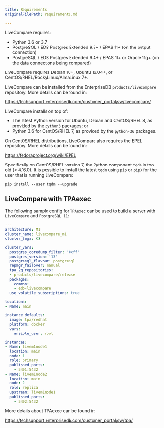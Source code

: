 ```yaml
---
title: Requirements
originalFilePath: requirements.md

---
```


LiveCompare requires:

-   Python 3.6 or 3.7
-   PostgreSQL / EDB Postgres Extended 9.5+ / EPAS 11+ (on the output connection)
-   PostgreSQL / EDB Postgres Extended 9.4+ / EPAS 11+ or Oracle 11g+ (on the data connections being compared)

LiveCompare requires Debian 10+, Ubuntu 16.04+, or CentOS/RHEL/RockyLinux/AlmaLinux 7+.

LiveCompare can be installed from the EnterpriseDB `products/livecompare`
repository. More details can be found in:

<https://techsupport.enterprisedb.com/customer_portal/sw/livecompare/>

LiveCompare installs on top of:

-   The latest Python version for Ubuntu, Debian and CentOS/RHEL 8, as provided by
    the `python3` packages; or
-   Python 3.6 for CentOS/RHEL 7, as provided by the `python-36` packages.

On CentOS/RHEL distributions, LiveCompare also requires the EPEL repository.
More details can be found in:

<https://fedoraproject.org/wiki/EPEL>

Specifically on CentOS/RHEL version 7, the Python component `tqdm` is too old
(&lt; 4.16.0). It is possible to install the latest `tqdm` using `pip` or `pip3`
for the user that is running LiveCompare:

```
pip install --user tqdm --upgrade
```

## LiveCompare with TPAexec

The following sample config for `TPAexec` can be used to build a server with
`LiveCompare` and `PostgreSQL 11`:

```yaml
---
architecture: M1
cluster_name: livecompare_m1
cluster_tags: {}

cluster_vars:
  postgres_coredump_filter: '0xff'
  postgres_version: '13'
  postgresql_flavour: postgresql
  repmgr_failover: manual
  tpa_2q_repositories:
  - products/livecompare/release
  packages:
    common:
    - edb-livecompare
  use_volatile_subscriptions: true

locations:
- Name: main

instance_defaults:
  image: tpa/redhat
  platform: docker
  vars:
    ansible_user: root

instances:
- Name: livem1node1
  location: main
  node: 1
  role: primary
  published_ports:
    - 5401:5432
- Name: livem1node2
  location: main
  node: 2
  role: replica
  upstream: livem1node1
  published_ports:
    - 5402:5432

```

More details about TPAexec can be found in:

<https://techsupport.enterprisedb.com/customer_portal/sw/tpa/>
